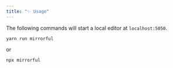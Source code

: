 ```yaml
---
title: "✨ Usage"
---
```

The following commands will start a local editor at `localhost:5050`.

```
yarn run mirrorful
```
or
```
npx mirrorful
```
